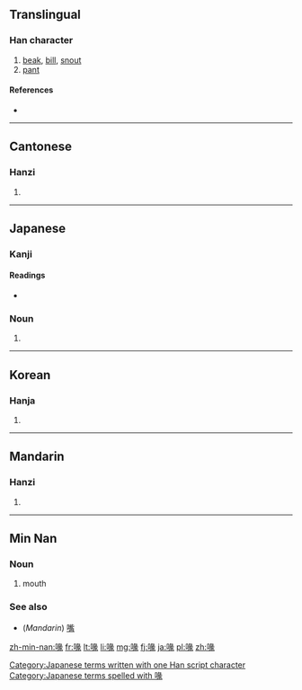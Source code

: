 ==Translingual==

===Han character===
{{Han char|rn=30|rad=口|as=09|sn=12|four=6703<sub>2</sub>|canj=口女弓人 (RVNO)|ids=⿰[[口]][[彖]]}}

# [[beak]], [[bill]], [[snout]]
# [[pant]]

====References====
* {{Han ref|kx=0198.350|dkj=03951|dj=0420.230|hdz=10663.100|uh=5599|ud=21913|bh=B3F1|bd=46065}}

----

==Cantonese==

===Hanzi===
{{yue-hanzi|jyut=|y=fui3}}

# {{defn|lang=yue|sort=口09}}

----

==Japanese==

===Kanji===
{{ja-kanji|grade=|rs=口09}}

====Readings====
* {{ja-readings|on=[[かい]] (kai)|kun=[[くちばし]] (kuchibashi)}}

===Noun===
{{ja-noun|k|hira=くちばし|rom=kuchibashi}} 

# {{alternative form of|嘴|lang=ja}}

[[Category:Japanese terms written with one Han script character]]
[[Category:Japanese terms spelled with 喙]]
----

==Korean==

===Hanja===
{{ko-hanja|hangeul=훼|rv=hwe|mr=hwe}}

# {{defn|lang=ko|sort=口09}}

----

==Mandarin==

===Hanzi===
{{cmn-hanzi|pin=[[huì]] ([[hui4]])|wg=hui<sup>4</sup>}}

# {{defn|lang=cmn|sort=口09}}

----

==Min Nan==
===Noun===
{{nan-noun|ts|poj=[[tshuì]] (tshui<sup>3</sup>)|c=喙}}

# mouth

===See also===
*(''Mandarin'') [[嘴]]

[[zh-min-nan:喙]]
[[fr:喙]]
[[lt:喙]]
[[li:喙]]
[[mg:喙]]
[[fj:喙]]
[[ja:喙]]
[[pl:喙]]
[[zh:喙]]